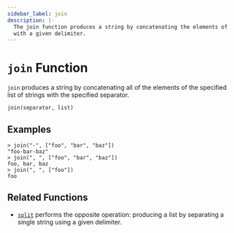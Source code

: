 ```yaml
---
sidebar_label: join
description: |-
  The join function produces a string by concatenating the elements of a list
  with a given delimiter.
---
```


# `join` Function

`join` produces a string by concatenating all of the elements of the specified
list of strings with the specified separator.

```hcl
join(separator, list)
```

## Examples

```
> join("-", ["foo", "bar", "baz"])
"foo-bar-baz"
> join(", ", ["foo", "bar", "baz"])
foo, bar, baz
> join(", ", ["foo"])
foo
```

## Related Functions

* [`split`](../../language/functions/split.mdx) performs the opposite operation: producing a list
  by separating a single string using a given delimiter.
